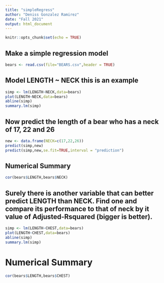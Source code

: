 ```yaml
---
title: "simpleRegress"
author: "Deniss Gonzalez Ramirez"
date: "Fall 2021"
output: html_document
---
```


```r
knitr::opts_chunk$set(echo = TRUE)
```

## Make a simple regression model

```r
bears <- read.csv(file="BEARS.csv",header = TRUE)
```

## Model LENGTH ~ NECK  this is an example  

```r
simp <- lm(LENGTH~NECK,data=bears)
plot(LENGTH~NECK,data=bears)
abline(simp)
summary.lm(simp)
```

## Now predict the length of a bear who has a neck of 17, 22 and 26


```r
new <- data.frame(NECK=c(17,22,26))
predict(simp,new)
predict(simp,new,se.fit=TRUE,interval = "prediction")
```


## Numerical Summary

```r
cor(bears$LENGTH,bears$NECK)
```



## Surely there is another variable that can better predict LENGTH than NECK. Find one and compare its performance to that of neck by it value of Adjusted-Rsquared (bigger is better).

```r
simp <- lm(LENGTH~CHEST,data=bears)
plot(LENGTH~CHEST,data=bears)
abline(simp)
summary.lm(simp)
```

# Numerical Summary

```r
cor(bears$LENGTH,bears$CHEST)
```
